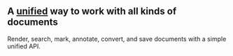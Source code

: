 
## A [unified][] way to work with all kinds of documents

Render, search, mark, annotate, convert, and save documents with a simple unified API.

<FileSystem />

<!-- Definitions -->
[unified]: https://unifiedjs.com
